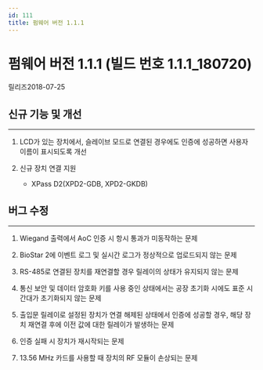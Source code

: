 ```yaml
---
id: 111
title: 펌웨어 버전 1.1.1
---
```


# 펌웨어 버전 1.1.1 (빌드 번호 1.1.1_180720)

릴리즈<Separator/>2018-07-25

## 신규 기능 및 개선

---

1. LCD가 있는 장치에서, 슬레이브 모드로 연결된 경우에도 인증에 성공하면 사용자 이름이 표시되도록 개선

1. 신규 장치 연결 지원

    - XPass D2(XPD2-GDB, XPD2-GKDB)

## 버그 수정

---

<BugLists>

1. Wiegand 출력에서 AoC 인증 시 항시 통과가 미동작하는 문제

1. BioStar 2에 이벤트 로그 및 실시간 로그가 정상적으로 업로드되지 않는 문제

1. RS-485로 연결된 장치를 재연결할 경우 릴레이의 상태가 유지되지 않는 문제

1. 통신 보안 및 데이터 암호화 키를 사용 중인 상태에서는 공장 초기화 시에도 표준 시간대가 초기화되지 않는 문제

1. 출입문 릴레이로 설정된 장치가 연결 해제된 상태에서 인증에 성공할 경우, 해당 장치 재연결 후에 이전 값에 대한 릴레이가 발생하는 문제

1. 인증 실패 시 장치가 재시작되는 문제

1. 13.56 MHz 카드를 사용할 때 장치의 RF 모듈이 손상되는 문제

</BugLists>